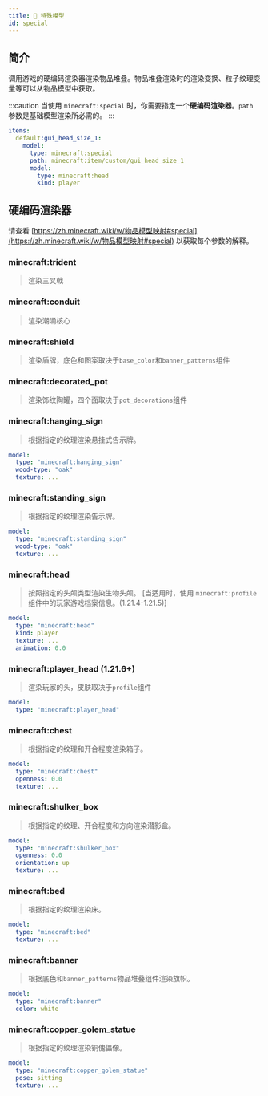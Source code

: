 ```yaml
---
title: 👻 特殊模型
id: special
---
```



## 简介

<UrlCard
  url="https://zh.minecraft.wiki/w/物品模型映射#special"
  title="👻 特殊模型"
/>

调用游戏的硬编码渲染器渲染物品堆叠。物品堆叠渲染时的渲染变换、粒子纹理变量等可以从物品模型中获取。

:::caution
当使用 `minecraft:special` 时，你需要指定一个**硬编码渲染器**。`path` 参数是基础模型渲染所必需的。
:::

```yaml
items:
  default:gui_head_size_1:
    model:
      type: minecraft:special
      path: minecraft:item/custom/gui_head_size_1
      model:
        type: minecraft:head
        kind: player
```

## 硬编码渲染器

请查看 [https://zh.minecraft.wiki/w/物品模型映射#special](https://zh.minecraft.wiki/w/物品模型映射#special) 以获取每个参数的解释。

### minecraft\:trident

>  	渲染三叉戟

### minecraft\:conduit

> 渲染潮涌核心

### minecraft\:shield

> 渲染盾牌，底色和图案取决于`base_color`和`banner_patterns`组件

### minecraft\:decorated\_pot

> 渲染饰纹陶罐，四个面取决于`pot_decorations`组件

### minecraft\:hanging\_sign

> 根据指定的纹理渲染悬挂式告示牌。

```yaml
model:
  type: "minecraft:hanging_sign"
  wood-type: "oak"
  texture: ...
```

### minecraft\:standing\_sign

> 根据指定的纹理渲染告示牌。

```yaml
model:
  type: "minecraft:standing_sign"
  wood-type: "oak"
  texture: ...
```

### minecraft\:head

> 按照指定的头颅类型渲染生物头颅。 \[当适用时，使用 `minecraft:profile` 组件中的玩家游戏档案信息。(1.21.4-1.21.5)]

```yaml
model:
  type: "minecraft:head"
  kind: player
  texture: ...
  animation: 0.0
```

### minecraft\:player\_head (1.21.6+)

> 渲染玩家的头，皮肤取决于`profile`组件

```yaml
model:
  type: "minecraft:player_head"
```

### minecraft\:chest

> 根据指定的纹理和开合程度渲染箱子。

```yaml
model:
  type: "minecraft:chest"
  openness: 0.0
  texture: ...
```

### minecraft\:shulker\_box

> 根据指定的纹理、开合程度和方向渲染潜影盒。

```yaml
model:
  type: "minecraft:shulker_box"
  openness: 0.0
  orientation: up
  texture: ...
```

### minecraft\:bed

> 根据指定的纹理渲染床。

```yaml
model:
  type: "minecraft:bed"
  texture: ...
```

### minecraft\:banner

> 根据底色和`banner_patterns`物品堆叠组件渲染旗帜。

```yaml
model:
  type: "minecraft:banner"
  color: white
```

### minecraft\:copper_golem_statue

> 根据指定的纹理渲染铜傀儡像。

```yaml
model:
  type: "minecraft:copper_golem_statue"
  pose: sitting
  texture: ...
```
